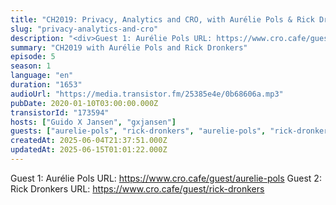 ```yaml
---
title: "CH2019: Privacy, Analytics and CRO, with Aurélie Pols & Rick Dronkers"
slug: "privacy-analytics-and-cro"
description: "<div>Guest 1: Aurélie Pols URL: https://www.cro.cafe/guest/aurelie-pols<br>Guest 2: Rick Dronkers URL: https://www.cro.cafe/guest/rick-dronkers</div>"
summary: "CH2019 with Aurélie Pols and Rick Dronkers"
episode: 5
season: 1
language: "en"
duration: "1653"
audioUrl: "https://media.transistor.fm/25385e4e/0b68606a.mp3"
pubDate: 2020-01-10T03:00:00.000Z
transistorId: "173594"
hosts: ["Guido X Jansen", "gxjansen"]
guests: ["aurelie-pols", "rick-dronkers", "aurelie-pols", "rick-dronkers"]
createdAt: 2025-06-04T21:37:51.000Z
updatedAt: 2025-06-15T01:01:22.000Z
---
```


Guest 1: Aurélie Pols URL: https://www.cro.cafe/guest/aurelie-pols
Guest 2: Rick Dronkers URL: https://www.cro.cafe/guest/rick-dronkers
